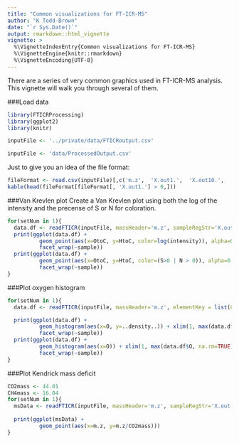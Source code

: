 ```yaml
---
title: "Common visualizations for FT-ICR-MS"
author: "K Todd-Brown"
date: "`r Sys.Date()`"
output: rmarkdown::html_vignette
vignette: >
  %\VignetteIndexEntry{Common visualizations for FT-ICR-MS}
  %\VignetteEngine{knitr::rmarkdown}
  %\VignetteEncoding{UTF-8}
---
```


There are a series of very common graphics used in FT-ICR-MS analysis. 
This vignette will walk you through several of them.

###Load data

```r
library(FTICRProcessing)
library(ggplot2)
library(knitr)
```

```r
inputFile <- '../private/data/FTICRoutput.csv'
```

```r
inputFile <- 'data/ProcessedOutput.csv'
```

Just to give you an idea of the file format:
```r
fileFormat <- read.csv(inputFile)[,c('m.z',  'X.out1.',  'X.out10.',  'X.out11.', 'X.out12.', 'C', 'H',  'O', 'N', 'X13C', 'S', 'P')]
kable(head(fileFormat[fileFormat[, 'X.out1.'] > 0,]))
```

###Van Krevlen plot
Create a Van Krevlen plot using both the log of the intensity and the precense of S or N for coloration.

```r

for(setNum in 1){
  data.df <- readFTICR(inputFile, massHeader='m.z', sampleRegStr='X.out', samplesToRead=1:9+setNum*9, elementKey = list(C='C', H='H', O='O', N='N', S='S', P='P'))
  print(ggplot(data.df) + 
          geom_point(aes(x=OtoC, y=HtoC, color=log(intensity)), alpha=0.5) + 
          facet_wrap(~sample))
  print(ggplot(data.df) + 
          geom_point(aes(x=OtoC, y=HtoC, color=(S>0 | N > 0)), alpha=0.5) + 
          facet_wrap(~sample))
}
```

###Plot oxygen histogram
```r

for(setNum in 1){
  data.df <- readFTICR(inputFile, massHeader='m.z', elementKey = list(C='C', H='H', O='O', N='N', S='S', P='P'), sampleRegStr='X.out', samplesToRead=1:9+setNum*9)

  print(ggplot(data.df) + 
          geom_histogram(aes(x=O, y=..density..)) + xlim(1, max(data.df$O, na.rm=TRUE)) +
          facet_wrap(~sample))
  print(ggplot(data.df) + 
          geom_histogram(aes(x=O)) + xlim(1, max(data.df$O, na.rm=TRUE)) + 
          facet_wrap(~sample))
}
```

###Plot Kendrick mass deficit
```r
CO2mass <- 44.01
CH4mass <- 16.04
for(setNum in 1){
  msData <- readFTICR(inputFile, massHeader='m.z', sampleRegStr='X.out', samplesToRead=1:9+setNum*9)
  
  print(ggplot(msData) +
          geom_point(aes(x=m.z, y=m.z/CO2mass)))
}
```
